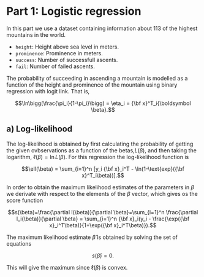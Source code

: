# Part 1: Logistic regression
In this part we use a dataset containing information about 113 of the highest mountains in the world. 

* `height`: Height above sea level in meters.
* `prominence`: Prominence in meters.
* `success`: Number of successfull ascents.
* `fail`: Number of failed ascents.

The probability of succeeding in ascending a mountain is modelled as a function of the height and prominence of the mountain using binary regression with logit link. That is,

$$\ln\bigg(\frac{\pi_i}{1-\pi_i}\bigg) = \eta_i =  {\bf x}^T_i{\boldsymbol \beta}.$$


## a) Log-likelihood
The log-likelihood is obtained by first calculating the probability of getting the given ovbservations as a function of the betas,$L(\beta)$, and then taking the logarithm, $\ell(\beta) = \ln L(\beta)$. For this regression the log-likelihood function is


$$\ell(\beta) = \sum_{i=1}^n [y_i {\bf x}_i^T - \ln(1-\text{exp}({\bf x}^T_i\beta))].$$

In order to obtain the maximum likelihood estimates of the parameters in $\beta$ we derivate with respect to the elements of the $\beta$ vector, which gives os the score function

$$s(\beta)=\frac{\partial l(\beta)}{\partial \beta}=\sum_{i=1}^n \frac{\partial l_i(\beta)}{\partial \beta} = \sum_{i=1}^n {\bf x}_i(y_i - \frac{\exp({\bf x}_i^T\beta)}{1+\exp({\bf x}_i^T\beta)}).$$

The maximum likelihood estimate $\hat \beta$ is obtained by solving the set of equations

$$s(\hat \beta) = 0. $$

This will give the maximum since $\ell(\beta)$ is convex.